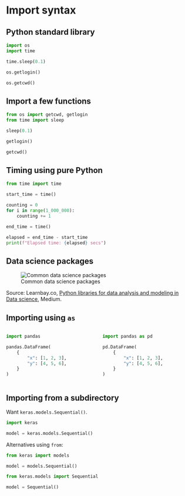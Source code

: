 
# Import syntax {visibility="uncounted"}

## Python standard library

```python
import os
import time
```

```python
time.sleep(0.1)
```

```python
os.getlogin()
```

```python
os.getcwd()
```


## Import a few functions

```python
from os import getcwd, getlogin
from time import sleep
```

```python
sleep(0.1)
```

```python
getlogin()
```

```python
getcwd()
```

## Timing using pure Python

```python
from time import time

start_time = time()

counting = 0
for i in range(1_000_000):
    counting += 1

end_time = time()

elapsed = end_time - start_time
print(f"Elapsed time: {elapsed} secs")
```

## Data science packages

![Common data science packages](python-data-science-packages.png)

::: footer
Source: Learnbay.co, [Python libraries for data analysis and modeling in Data science](https://medium.com/@learnbay/python-libraries-for-data-analysis-and-modeling-in-data-science-c5c994208385), Medium.
:::

## Importing using `as`

::: columns
::: column
```python
import pandas

pandas.DataFrame(
    {
        "x": [1, 2, 3],
        "y": [4, 5, 6],
    }
)
```
:::
::: column
```python
import pandas as pd

pd.DataFrame(
    {
        "x": [1, 2, 3],
        "y": [4, 5, 6],
    }
)
```
:::
:::



## Importing from a subdirectory

Want `keras.models.Sequential()`.

```python
import keras 

model = keras.models.Sequential()
```

Alternatives using `from`:

```python
from keras import models

model = models.Sequential()
```

```python
from keras.models import Sequential

model = Sequential()
```